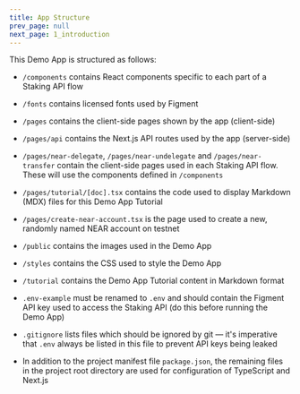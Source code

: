 ```yaml
---
title: App Structure
prev_page: null
next_page: 1_introduction
---
```


This Demo App is structured as follows:

- `/components` contains React components specific to each part of a Staking API flow

- `/fonts` contains licensed fonts used by Figment

- `/pages` contains the client-side pages shown by the app (client-side)

- `/pages/api` contains the Next.js API routes used by the app (server-side)

- `/pages/near-delegate`, `/pages/near-undelegate` and `/pages/near-transfer` contain the client-side pages used in each Staking API flow. These will use the components defined in `/components`

- `/pages/tutorial/[doc].tsx` contains the code used to display Markdown (MDX) files for this Demo App Tutorial

- `/pages/create-near-account.tsx` is the page used to create a new, randomly named NEAR account on testnet

- `/public` contains the images used in the Demo App

- `/styles` contains the CSS used to style the Demo App

- `/tutorial` contains the Demo App Tutorial content in Markdown format

- `.env-example` must be renamed to `.env` and should contain the Figment API key used to access the Staking API (do this before running the Demo App)

- `.gitignore` lists files which should be ignored by git &mdash; it's imperative that `.env` always be listed in this file to prevent API keys being leaked

- In addition to the project manifest file `package.json`, the remaining files in the project root directory are used for configuration of TypeScript and Next.js
